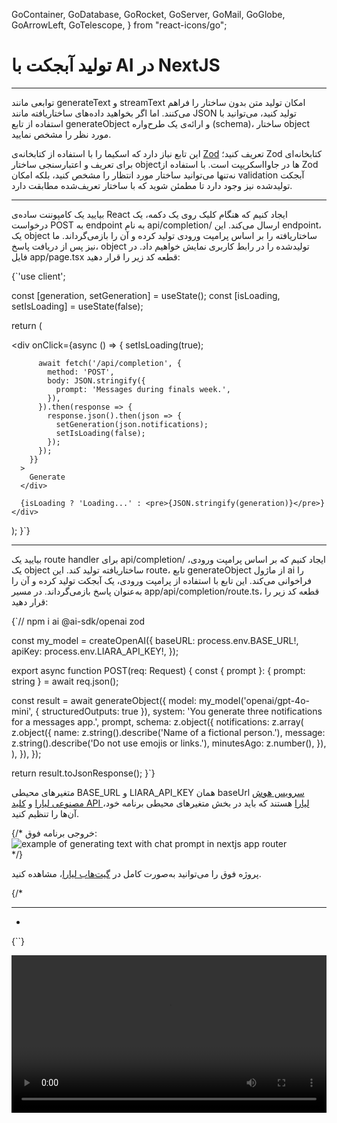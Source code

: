   GoContainer,
  GoDatabase,
  GoRocket,
  GoServer,
  GoMail,
  GoGlobe,
  GoArrowLeft,
  GoTelescope,
} from "react-icons/go";


<Layout>
<Head>
<title>مستندات تولید آبجکت با AI در NextJS - لیارا</title>
<meta property="og:title" content="مستندات خدمات رایانش ابری لیارا" />
<meta property="og:description" content="مستندات مربوط به آشنایی با نحوه تولید object یا آبجکت (شی) با استفاده از سرویس هوش مصنوعی لیارا و فریم‌ورک NextJS"  />
<meta property="og:image" content="https://media.liara.ir/logos/liara-poster.jpg" />
</Head>


#  تولید آبجکت با AI در NextJS
<hr className="mb-2" />

توابعی مانند <Important>generateText</Important> و <Important>streamText</Important> امکان تولید متن بدون ساختار را فراهم می‌کنند.
اما اگر بخواهید داده‌های ساختاریافته مانند <Important>JSON</Important> تولید کنید، می‌توانید با استفاده از تابع <Important>generateObject</Important> و ارائه‌ی یک طرح‌واره (schema)، ساختار object مورد نظر را مشخص نمایید.

<div className="h-2" />
این تابع نیاز دارد که اسکیما را با استفاده از کتابخانه‌ی <a href="https://zod.dev" className="text-[#2196f3]">Zod</a> تعریف کنید؛ Zod کتابخانه‌ای برای تعریف و اعتبارسنجی ساختار objectها در جاوااسکریپت است.
با استفاده از Zod نه‌تنها می‌توانید ساختار مورد انتظار را مشخص کنید، بلکه امکان validation آبجکت تولیدشده نیز وجود دارد تا مطمئن شوید که با ساختار تعریف‌شده مطابقت دارد.

<hr className="mb-2" />
<Section id='client' title='کلاینت' />

بیایید یک کامپوننت ساده‌ی React ایجاد کنیم که هنگام کلیک روی یک دکمه، یک درخواست POST به endpoint به نام  <Important>api/completion/</Important> ارسال می‌کند.
این endpoint، یک object ساختاریافته را بر اساس پرامپت ورودی تولید کرده و آن را بازمی‌گرداند.
ما نیز پس از دریافت پاسخ، object تولیدشده را در رابط کاربری نمایش خواهیم داد.
در فایل <Important>app/page.tsx</Important> قطعه کد زیر را قرار دهید: 

<div className="h-2" />
<div dir='ltr'>
    <Highlight className="js">
        {`'use client';


  const [generation, setGeneration] = useState();
  const [isLoading, setIsLoading] = useState(false);

  return (
    <div>
      <div
        onClick={async () => {
          setIsLoading(true);

          await fetch('/api/completion', {
            method: 'POST',
            body: JSON.stringify({
              prompt: 'Messages during finals week.',
            }),
          }).then(response => {
            response.json().then(json => {
              setGeneration(json.notifications);
              setIsLoading(false);
            });
          });
        }}
      >
        Generate
      </div>

      {isLoading ? 'Loading...' : <pre>{JSON.stringify(generation)}</pre>}
    </div>
  );
}`}
    </Highlight>
</div>

<hr className="mb-2" />
<Section id='server' title='سرور' />


بیایید یک route handler برای <Important>api/completion/</Important> ایجاد کنیم که بر اساس پرامپت ورودی، یک object ساختاریافته تولید کند.
این route، تابع <Important>generateObject</Important> از ماژول <Important>ai</Important> را فراخوانی می‌کند.
این تابع با استفاده از پرامپت ورودی، یک آبجکت تولید کرده و آن را به‌عنوان پاسخ بازمی‌گرداند.
در مسیر <Important>app/api/completion/route.ts</Important>، قطعه کد زیر را قرار دهید: 


<div className="h-2" />
<div dir='ltr'>
    <Highlight className="js">
        {`// npm i ai @ai-sdk/openai zod


const my_model = createOpenAI({
  baseURL: process.env.BASE_URL!,
  apiKey: process.env.LIARA_API_KEY!,
});

export async function POST(req: Request) {
  const { prompt }: { prompt: string } = await req.json();

  const result = await generateObject({
    model: my_model('openai/gpt-4o-mini', { structuredOutputs: true }),
    system: 'You generate three notifications for a messages app.',
    prompt,
    schema: z.object({
      notifications: z.array(
        z.object({
          name: z.string().describe('Name of a fictional person.'),
          message: z.string().describe('Do not use emojis or links.'),
          minutesAgo: z.number(),
        }),
      ),
    }),
  });

  return result.toJsonResponse();
}`}
    </Highlight>
</div>
<div className="h-2" />

<Alert variant="info">
<p>
متغیرهای محیطی <Important>BASE_URL</Important> و <Important>LIARA_API_KEY</Important> همان baseUrl <a href="https://liara.ir/products/ai/" className="text-[#2196f3]">سرویس هوش مصنوعی لیارا</a> و <a href="/references/api/about/#api-access-key" className="text-[#2196f3]">کلید API لیارا</a> هستند که باید در بخش متغیرهای محیطی برنامه خود، آن‌ها را تنظیم کنید. 
</p>
</Alert>
<div className="h-2" />
{/* 
خروجی برنامه فوق: 

<div className="h-2" />  
<img src="https://media.liara.ir/ai/ai-sdk/cookbook/nextjs/generate-text-with-chat-prompt.png" alt="example of generating text with chat prompt in nextjs app router"/>
<div className="h-2" />   */}

<Alert variant="success">
<p>
پروژه فوق را می‌توانید به‌صورت کامل در <a href="https://github.com/liara-cloud/ai-sdk-examples/tree/master/NextJS/generate-object" className="text-[#2196f3]">گیت‌هاب لیارا</a>، مشاهده کنید. 
</p>
</Alert>

{/* 

<Important>
</Important>
<hr className="mb-2" />
<Section id='' title='' />
<div className="h-2" />
<ul>
<li></li>
</ul>
<div className="h-2" />
<div dir='ltr'>
    <Highlight className="js">
        {``}
    </Highlight>
</div>
<div className="h-2" />

<div className="h-2" />  
<img src="https://media.liara.ir/" alt=""/>
<div className="h-2" />  


<video
  src="https://media.liara.ir/"
  controls="controls"
  className="block w-full"
  width="100%"
/> */}

</Layout>